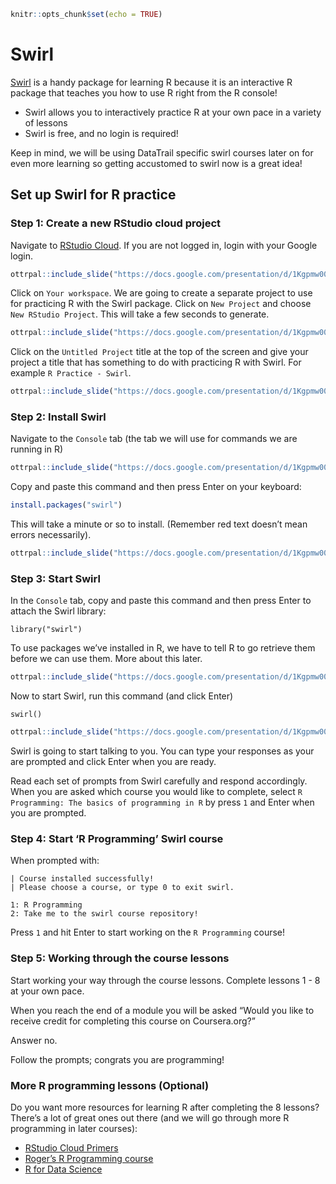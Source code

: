 

```r
knitr::opts_chunk$set(echo = TRUE)
```

# Swirl

[Swirl](https://swirlstats.com/) is a handy package for learning R because it is an interactive R package that teaches you how to use R right from the R console!

* Swirl allows you to interactively practice R at your own pace in a variety of lessons
* Swirl is free, and no login is required!

Keep in mind, we will be using DataTrail specific swirl courses later on for even more learning so getting accustomed to swirl now is a great idea!

## Set up Swirl for R practice

### Step 1: Create a new RStudio cloud project

Navigate to [RStudio Cloud](rstudio.cloud). If you are not logged in, login with your Google login.

```r
ottrpal::include_slide("https://docs.google.com/presentation/d/1Kgpmw00v_OjhhXkf_ULGV4pWIJjNuu3Sukmd2aqbHUk/edit#slide=id.g2fa05cc68b_0_16")
```

Click on `Your workspace`. We are going to create a separate project to use for practicing R with the Swirl package.
Click on `New Project` and choose `New RStudio Project`. This will take a few seconds to generate.

```r
ottrpal::include_slide("https://docs.google.com/presentation/d/1Kgpmw00v_OjhhXkf_ULGV4pWIJjNuu3Sukmd2aqbHUk/edit#slide=id.g12f46e591a6_0_8")
```
Click on the `Untitled Project` title at the top of the screen and give your project a title that has something to do with practicing R with Swirl. For example `R Practice - Swirl`.

```r
ottrpal::include_slide("https://docs.google.com/presentation/d/1Kgpmw00v_OjhhXkf_ULGV4pWIJjNuu3Sukmd2aqbHUk/edit#slide=id.g12f46e591a6_0_25")
```

### Step 2: Install Swirl

Navigate to the `Console` tab (the tab we will use for commands we are running in R)

```r
ottrpal::include_slide("https://docs.google.com/presentation/d/1Kgpmw00v_OjhhXkf_ULGV4pWIJjNuu3Sukmd2aqbHUk/edit#slide=id.g12f46e591a6_0_35")
```
Copy and paste this command and then press Enter on your keyboard:

```r
install.packages("swirl")
```
This will take a minute or so to install. (Remember red text doesn't mean errors necessarily).

```r
ottrpal::include_slide("https://docs.google.com/presentation/d/1Kgpmw00v_OjhhXkf_ULGV4pWIJjNuu3Sukmd2aqbHUk/edit#slide=id.g12f46e591a6_0_43")
```

### Step 3: Start Swirl

In the `Console` tab, copy and paste this command and then press Enter to attach the Swirl library:

```
library("swirl")
```
To use packages we've installed in R, we have to tell R to go retrieve them before we can use them. More about this later.

```r
ottrpal::include_slide("https://docs.google.com/presentation/d/1Kgpmw00v_OjhhXkf_ULGV4pWIJjNuu3Sukmd2aqbHUk/edit#slide=id.g12f46e591a6_0_51")
```

Now to start Swirl, run this command (and click Enter)
```
swirl()
```


```r
ottrpal::include_slide("https://docs.google.com/presentation/d/1Kgpmw00v_OjhhXkf_ULGV4pWIJjNuu3Sukmd2aqbHUk/edit#slide=id.g12f46e591a6_0_59")
```

Swirl is going to start talking to you. You can type your responses as your are prompted and click Enter when you are ready.

Read each set of prompts from Swirl carefully and respond accordingly. When you are asked which course you would like to complete, select `R Programming: The basics of programming in R` by press `1` and Enter when you are prompted.

### Step 4: Start 'R Programming' Swirl course

When prompted with:
```
| Course installed successfully!
| Please choose a course, or type 0 to exit swirl.

1: R Programming
2: Take me to the swirl course repository!
```
Press `1` and hit Enter to start working on the `R Programming` course!

### Step 5: Working through the course lessons

Start working your way through the course lessons. Complete lessons 1 - 8 at your own pace.  

When you reach the end of a module you will be asked "Would you like to receive credit for completing this course on Coursera.org?" 

Answer no. 

Follow the prompts; congrats you are programming!

### More R programming lessons (Optional)

Do you want more resources for learning R after completing the 8 lessons? There's a lot of great ones out there (and we will go through more R programming in later courses):

- [RStudio Cloud Primers](https://rstudio.cloud/learn/primers)
- [Roger's R Programming course](https://www.coursera.org/learn/r-programming)
- [R for Data Science](https://r4ds.had.co.nz/)
